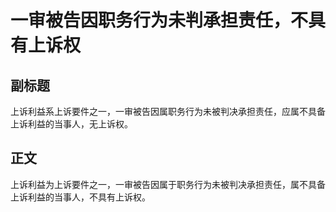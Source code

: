 # 一审被告因职务行为未判承担责任，不具有上诉权
## 副标题
上诉利益系上诉要件之一，一审被告因属职务行为未被判决承担责任，应属不具备上诉利益的当事人，无上诉权。
## 正文
上诉利益为上诉要件之一，一审被告因属于职务行为未被判决承担责任，属不具备上诉利益的当事人，不具有上诉权。